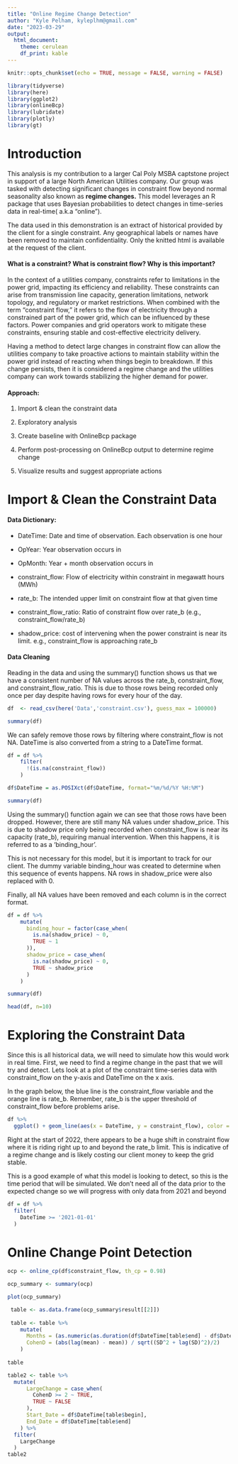 ```yaml
---
title: "Online Regime Change Detection"
author: "Kyle Pelham, kyleplhm@gmail.com"
date: "2023-03-29"
output: 
  html_document: 
    theme: cerulean
    df_print: kable
---
```


```r
knitr::opts_chunk$set(echo = TRUE, message = FALSE, warning = FALSE)
```

```r
library(tidyverse)
library(here)
library(ggplot2)
library(onlineBcp)
library(lubridate)
library(plotly)
library(gt)
```

# Introduction

This analysis is my contribution to a larger Cal Poly MSBA captstone project in support of a large North American Utilities company. Our group was tasked with detecting significant changes in constraint flow beyond normal seasonality also known as **regime changes.** This model leverages an R package that uses Bayesian probabilities to detect changes in time-series data in real-time( a.k.a "online").

The data used in this demonstration is an extract of historical provided by the client for a single constraint. Any geographical labels or names have been removed to maintain confidentiality. Only the knitted html is available at the request of the client.

#### What is a constraint? What is constraint flow? Why is this important?

In the context of a utilities company, constraints refer to limitations in the power grid, impacting its efficiency and reliability. These constraints can arise from transmission line capacity, generation limitations, network topology, and regulatory or market restrictions. When combined with the term "constraint flow," it refers to the flow of electricity through a constrained part of the power grid, which can be influenced by these factors. Power companies and grid operators work to mitigate these constraints, ensuring stable and cost-effective electricity delivery.

Having a method to detect large changes in constraint flow can allow the utilities company to take proactive actions to maintain stability within the power grid instead of reacting when things begin to breakdown. If this change persists, then it is considered a regime change and the utilities company can work towards stabilizing the higher demand for power.

#### Approach:

1.  Import & clean the constraint data

2.  Exploratory analysis

3.  Create baseline with OnlineBcp package

4.  Perform post-processing on OnlineBcp output to determine regime change

5.  Visualize results and suggest appropriate actions

# Import & Clean the Constraint Data

#### Data Dictionary:

-   DateTime: Date and time of observation. Each observation is one hour

-   OpYear: Year observation occurs in

-   OpMonth: Year + month observation occurs in

-   constraint_flow: Flow of electricity within constraint in megawatt hours (MWh)

-   rate_b: The intended upper limit on constraint flow at that given time

-   constraint_flow_ratio: Ratio of constraint flow over rate_b (e.g., constraint_flow/rate_b)

-   shadow_price: cost of intervening when the power constraint is near its limit. e.g., constraint_flow is approaching rate_b

#### Data Cleaning

Reading in the data and using the summary() function shows us that we have a consistent number of NA values across the rate_b, constraint_flow, and constraint_flow_ratio. This is due to those rows being recorded only once per day despite having rows for every hour of the day.

```r
df  <- read_csv(here('Data','constraint.csv'), guess_max = 100000)

summary(df)

```

We can safely remove those rows by filtering where constraint_flow is not NA. DateTime is also converted from a string to a DateTime format.

```r
df = df %>%
    filter(
      !(is.na(constraint_flow))
    ) 

df$DateTime = as.POSIXct(df$DateTime, format="%m/%d/%Y %H:%M")

summary(df)
```

Using the summary() function again we can see that those rows have been dropped. However, there are still many NA values under shadow_price. This is due to shadow price only being recorded when constraint_flow is near its capacity (rate_b), requiring manual intervention. When this happens, it is referred to as a 'binding_hour'.

This is not necessary for this model, but it is important to track for our client. The dummy variable binding_hour was created to determine when this sequence of events happens. NA rows in shadow_price were also replaced with 0.

Finally, all NA values have been removed and each column is in the correct format.

```r

df = df %>%
    mutate(
      binding_hour = factor(case_when(
        is.na(shadow_price) ~ 0,
        TRUE ~ 1
      )),
      shadow_price = case_when(
        is.na(shadow_price) ~ 0,
        TRUE ~ shadow_price
      )
    )

summary(df)

head(df, n=10)
```

# Exploring the Constraint Data

Since this is all historical data, we will need to simulate how this would work in real time. First, we need to find a regime change in the past that we will try and detect. Lets look at a plot of the constraint time-series data with constraint_flow on the y-axis and DateTime on the x axis.

In the graph below, the blue line is the constraint_flow variable and the orange line is rate_b. Remember, rate_b is the upper threshold of constraint_flow before problems arise.

```r
df %>%
  ggplot() + geom_line(aes(x = DateTime, y = constraint_flow), color = 'blue') + geom_line(aes(x = DateTime, y = rate_b), color = 'orange') + labs(x = 'Date', y = 'Constraint Flow')
```

Right at the start of 2022, there appears to be a huge shift in constraint flow where it is riding right up to and beyond the rate_b limit. This is indicative of a regime change and is likely costing our client money to keep the grid stable.

This is a good example of what this model is looking to detect, so this is the time period that will be simulated. We don't need all of the data prior to the expected change so we will progress with only data from 2021 and beyond

```r
df = df %>%
  filter(
    DateTime >= '2021-01-01'
  )
```

# Online Change Point Detection

```r
ocp <- online_cp(df$constraint_flow, th_cp = 0.98)

ocp_summary <- summary(ocp)

plot(ocp_summary)
```

```r
 table <- as.data.frame(ocp_summary$result[[2]])
 
 table <- table %>%
    mutate(
      Months = (as.numeric(as.duration(df$DateTime[table$end] - df$DateTime[table$begin]) / ddays(1)))/30.44,
      CohenD = (abs(lag(mean) - mean)) / sqrt((SD^2 + lag(SD)^2)/2)
    )
 
table
```

```r
table2 <- table %>%
  mutate(
      LargeChange = case_when(
        CohenD >= 2 ~ TRUE,
        TRUE ~ FALSE
      ),
      Start_Date = df$DateTime[table$begin],
      End_Date = df$DateTime[table$end]
    ) %>%
  filter(
    LargeChange 
  )
table2
```
